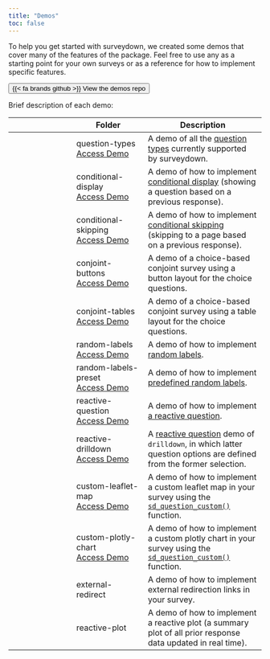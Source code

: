 ```yaml
---
title: "Demos"
toc: false
---
```


To help you get started with surveydown, we created some demos that cover many of the features of the package. Feel free to use any as a starting point for your own surveys or as a reference for how to implement specific features. 

::: {.text-center}

[<button type="button" class="btn btn-primary btn-lg">{{< fa brands github >}} View the demos repo</button>](https://github.com/surveydown-dev/demos)

:::

Brief description of each demo:

|  | Folder | Description |
|-------|--------|-------------|
| <i class="fa fa-list-ul" aria-hidden="true"></i> | question-types<br>[Access Demo](https://surveydown.shinyapps.io/types/) | A demo of all the [question types](manuals/question-types.html) currently supported by surveydown. |
| <i class="fa fa-eye" aria-hidden="true"></i> | conditional-display<br>[Access Demo](https://surveydown.shinyapps.io/showif/) | A demo of how to implement [conditional display](manuals/conditional-control.html#conditional-display) (showing a question based on a previous response). |
| <i class="fa fa-forward" aria-hidden="true"></i> | conditional-skipping<br>[Access Demo](https://surveydown.shinyapps.io/skipif/) | A demo of how to implement [conditional skipping](manuals/conditional-control.html#conditional-skipping) (skipping to a page based on a previous response). |
| <i class="fa fa-balance-scale" aria-hidden="true"></i> | conjoint-buttons<br>[Access Demo](https://surveydown.shinyapps.io/conjoint/) | A demo of a choice-based conjoint survey using a button layout for the choice questions. |
| <i class="fa fa-balance-scale" aria-hidden="true"></i> | conjoint-tables<br>[Access Demo](https://surveydown2.shinyapps.io/conjoint2/) | A demo of a choice-based conjoint survey using a table layout for the choice questions. |
| <i class="fa fa-random" aria-hidden="true"></i> | random-labels<br>[Access Demo](https://surveydown.shinyapps.io/random/) | A demo of how to implement [random labels](manuals/reactivity.html#randomizing-question-labels). |
| <i class="fa fa-shuffle" aria-hidden="true"></i> | random-labels-preset<br>[Access Demo](https://surveydown2.shinyapps.io/random2/) | A demo of how to implement [predefined random labels](manuals/randomization.html). |
| <i class="fa fa-code-compare" aria-hidden="true"></i> | reactive-question<br>[Access Demo](https://surveydown2.shinyapps.io/reactive/) | A demo of how to implement [a reactive question](manuals/reactivity.html#defining-questions-in-the-server-function). |
| <i class="fa fa-car" aria-hidden="true"></i> | reactive-drilldown<br>[Access Demo](https://surveydown3.shinyapps.io/drilldown/) | A [reactive question](manuals/reactivity.html#defining-questions-in-the-server-function) demo of `drilldown`, in which latter question options are defined from the former selection. |
| <i class="fa fa-map-location-dot" aria-hidden="true"></i> | custom-leaflet-map<br>[Access Demo](https://surveydown2.shinyapps.io/leaflet/) | A demo of how to implement a custom leaflet map in your survey using the [`sd_question_custom()`](manuals/custom-questions.html) function. |
| <i class="fa fa-chart-line" aria-hidden="true"></i> | custom-plotly-chart<br>[Access Demo](https://surveydown2.shinyapps.io/plotly/) | A demo of how to implement a custom plotly chart in your survey using the [`sd_question_custom()`](manuals/custom-questions.html) function. |
| <i class="fa fa-up-right-from-square" aria-hidden="true"></i> | external-redirect | A demo of how to implement external redirection links in your survey. |
| <i class="fa fa-chart-bar" aria-hidden="true"></i> | reactive-plot | A demo of how to implement a reactive plot (a summary plot of all prior response data updated in real time). |
